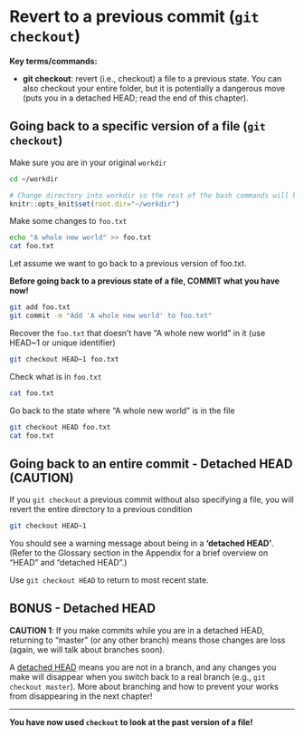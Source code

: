 # Revert to a previous commit (`git checkout`)

**Key terms/commands:**

* **git checkout**: revert (i.e., checkout) a file to a previous state. You can also checkout your entire folder, but it is potentially a dangerous move (puts you in a detached HEAD; read the end of this chapter).

## Going back to a specific version of a file (`git checkout`)

Make sure you are in your original `workdir`
```bash
cd ~/workdir
```

```r
# Change directory into workdir so the rest of the bash commands will be run in it
knitr::opts_knit$set(root.dir="~/workdir")
```

Make some changes to `foo.txt`

```bash
echo "A whole new world" >> foo.txt
cat foo.txt
```


Let assume we want to go back to a previous version of foo.txt.

**Before going back to a previous state of a file, COMMIT what you have now!**

```bash
git add foo.txt
git commit -m "Add 'A whole new world' to foo.txt"
```

Recover the `foo.txt` that doesn't have "A whole new world" in it (use HEAD~1 or unique identifier)

```bash
git checkout HEAD~1 foo.txt
```

Check what is in `foo.txt`

```bash
cat foo.txt
```

Go back to the state where "A whole new world" is in the file

```bash
git checkout HEAD foo.txt
cat foo.txt
```

## Going back to an entire commit - Detached HEAD (CAUTION)

If you `git checkout` a previous commit without also specifying a file, you will revert the entire directory to a previous condition

```bash
git checkout HEAD~1 
```

You should see a warning message about being in a **'detached HEAD'**. (Refer to the Glossary section in the Appendix for a brief overview on "HEAD" and "detached HEAD".)  

Use `git checkout HEAD` to return to most recent state. 


## BONUS - Detached HEAD {-}

**CAUTION 1**: If you make commits while you are in a detached HEAD, returning to "master" (or any other branch)  means those changes are loss (again, we will talk about branches soon).

A [detached HEAD](https://www.git-tower.com/learn/git/faq/detached-head-when-checkout-commit) means you are not in a branch, and any changes you make will disappear when you switch back to a real branch (e.g., `git checkout master`). More about branching and how to prevent your works from disappearing in the next chapter!

***
**You have now used `checkout` to look at the past version of a file!**
